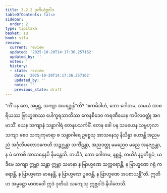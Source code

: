 ```yaml
---
title: 3.2.2 ဒုတိယဲဗ္ဘဝါဒ
tableOfContents: false
sidebar:
  order: 2
type: tipitaka
basket: su
book: sila
review:
  current: review
  updated: '2025-10-20T14:17:36.257162'
  updated_by: ''
  notes: ''
  history:
  - state: review
    date: '2025-10-20T14:17:36.257162'
    updated_by: ''
    notes: ''
    previous_state: draft
---
```



<DynamicBreadcrumb />


<ReviewStatus review={frontmatter.review} showDetails={true} />

<HypothesisAnnotation frontmatter={frontmatter} />

<Division number="265" book="sila" e="ch" v="6" p="86">

<Paragraph number="359" book="sila">
“ကိံ ပန တေ, အမ္ဗဋ္ဌ, သကျာ အပရဒ္ဓုန်”တိ? “ဧကမိဒါဟံ, ဘော ဂေါတမ, သမယံ အာစရိယဿ ဗြာဟ္မဏဿ ပေါက္ခရသာတိဿ ကေနစိဒေဝ ကရဏီယေန ကပိလဝတ္ထုံ အဂမာသိံ. ယေန သကျာနံ သန္ဓာဂါရံ တေနုပသင်္ကမိံ. တေန ခေါ ပန သမယေန သမ္ဗဟုလာ သကျာ စေဝ သကျကုမာရာ စ သန္ဓာဂါရေ ဥစ္စေသု အာသနေသု နိသိန္နာ ဟောန္တိ အညမညံ အင်္ဂုလိပတောဒကေဟိ သဉ္ဇဂ္ဃန္တာ သင်္ကီဠန္တာ, အညဒတ္ထု မမညေဝ မညေ အနုဇဂ္ဃန္တာ, န မံ ကောစိ အာသနေနပိ နိမန္တေသိ. တယိဒံ, ဘော ဂေါတမ, နစ္ဆန္နံ, တယိဒံ နပ္ပတိရူပံ, ယဒိမေ သကျာ ဣဗ္ဘာ သန္တာ ဣဗ္ဘာ သမာနာ န ဗြာဟ္မဏေ သက္ကရောန္တိ, န ဗြာဟ္မဏေ ဂရုံ ကရောန္တိ, န ဗြာဟ္မဏေ မာနေန္တိ, န ဗြာဟ္မဏေ ပူဇေန္တိ, န ဗြာဟ္မဏေ အပစာယန္တီ”တိ. ဣတိဟ အမ္ဗဋ္ဌော မာဏဝေါ ဣဒံ ဒုတိယံ သကျေသု ဣဗ္ဘဝါဒံ နိပါတေသိ.
</Paragraph>
</Division>
